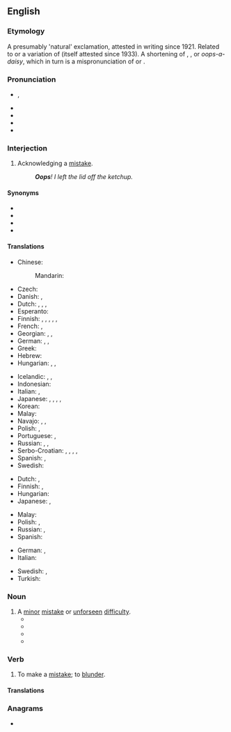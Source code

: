 {{also|OOPS}}
==English==

===Etymology===
A presumably 'natural' exclamation, attested in writing since 1921. Related to or a variation of {{m|en|whoops}} (itself attested since 1933). A shortening of {{m|en|whoops-a-daisy}}, {{m|en|whoopsie-daisy}}, or ''oops-a-daisy'', which in turn is a mispronunciation of ''{{m|en|ups-a-daisy}}'' or {{m|en|upsy-daisy}}.

===Pronunciation===
* {{enPR|o͞ops}}, {{IPA|en|/uːps/|/ʊps/}}
* {{audio|en|En-us-OOPS.ogg|Audio (GA)}}
* {{audio|en|en-uk-Oops.ogg|Audio (RP)}}
* {{rhymes|en|uːps}}
* {{rhymes|en|ʊps}}

===Interjection===
{{en-interj}}

# {{lb|en|colloquial}} Acknowledging a [[mistake]].
#: '''''Oops'''! I left the lid off the ketchup.''

====Synonyms====
* {{l|en|oopsy}}
* {{l|en|uh-oh}}
* {{l|en|whoops}}
* {{l|en|whoops-a-daisy}}

====Translations====
{{trans-top|acknowledging a minor mistake}}
* Chinese:
*: Mandarin: {{t+|cmn|哎呀|tr=āiyā, āiyá|sc=Hani}}
* Czech: {{t+|cs|jejda}}
* Danish: {{t|da|ups}}, {{t|da|hovsa}}
* Dutch: {{t+|nl|oeps}}, {{t+|nl|oei}}, {{t+|nl|ai}}, {{t|nl|amaai}} {{qualifier|Belgian Dutch expression}}
* Esperanto: {{t+|eo|oj}}
* Finnish: {{t+|fi|ups}}, {{t+|fi|oho}}, {{t+|fi|hups}}, {{t|fi|upsista}}, {{t|fi|hupsis}}, {{t|fi|hupsista}}
* French: {{t+|fr|oups}}, {{t+|fr|houp!}}
* Georgian: {{t|ka|უი|sc=Geor}}, {{t|ka|ვაი|sc=Geor}}, {{t|ka|უფს|sc=Geor}}
* German: {{t+|de|ups}}, {{t+|de|huch}}, {{t+|de|hoppla}}
* Greek: {{t+|el|ουπς}}
* Hebrew: {{t+|he|אוּפְּס|tr=ups}}
* Hungarian: {{t|hu|hoppá}}, {{t|hu|hopp}}, {{t+|hu|ajjaj}}
{{trans-mid}}
* Icelandic: {{t|is|úps}}, {{t+|is|æ}}, {{t|is|obbosí}}
* Indonesian: {{t|id|ups}}
* Italian: {{t|it|ups}}, {{t|it|ops}}
* Japanese: {{t+|ja|おっと|tr=otto|sc=Jpan}}, {{t|ja|しまった|tr=shimatta|sc=Jpan}}, {{t+|ja|あら|tr=ara|sc=Jpan}}, {{t+|ja|おや|tr=oya|sc=Jpan}}, {{t|ja|あらら|tr=arara}}
* Korean: {{t+|ko|아차}}
* Malay: {{t|ms|oop}}
* Navajo: {{t|nv|yíh}}, {{t|nv|wah}}, {{t|nv|waháá}}
* Polish: {{t+|pl|oj}}, {{t+|pl|ups}}
* Portuguese: {{t+|pt|opa}}, {{t+|pt|ops}}
* Russian: {{t+|ru|ой}}, {{t+|ru|упс}} {{qualifier|neologism}}, {{t+|ru|ох}}
* Serbo-Croatian: {{t|sh|ups}}, {{t+|sh|jao}}, {{qualifier|slang, from english "shit"}} {{t+|sh|šit}}, {{t|sh|ajoj}}, {{t+|sh|joj}}
* Spanish: {{t+|es|ops}}, {{t|es|ups}}
* Swedish: {{t+|sv|hoppsan}}
{{trans-bottom}}

{{trans-top|used sarcastically to acknowledge a major mistake}}
* Dutch: {{t+|nl|oeps}}, {{t+|nl|oei}}
* Finnish: {{t+|fi|ups}}, {{t+|fi|oho}}
* Hungarian: {{t|hu|hoppáka}}
* Japanese: {{t+|ja|おっと|tr=otto|sc=Jpan}}, {{t+|ja|あら|tr=ara|sc=Jpan}}
{{trans-mid}}
* Malay: {{t|ms|oop}}
* Polish: {{t+|pl|oj}}, {{t+|pl|ups}}
* Russian: {{t+|ru|ой}}, {{t+|ru|упс}} {{qualifier|neologism}}
* Spanish: {{t|es|oh oh}}
{{trans-bottom}}

{{checktrans-top}}
* German: {{t+check|de|hoppla}}, {{t-check|de|upps}}
* Italian: {{t-check|it|ops}}
{{trans-mid}}
* Swedish: {{t+check|sv|oj}}, {{t+check|sv|hoppsan}}
* Turkish: {{t+check|tr|ay}}
{{trans-bottom}}

===Noun===
{{en-noun|oopses|oops}}

# A [[minor]] [[mistake]] or [[unforseen]] [[difficulty]].
#* {{quote-book|en|year=2011|title=Housetraining |author= |page=14 |ISBN=1937049094 |passage=It's an '''oops''', but one that's your fault, not your puppy's. }}
#* {{quote-book|en|year=2013 |title=Leadership at the Crossroads |author=Bruce Tucker |page= |ISBN=149080532X |passage=Every plan and every activity has an “'''oops'''.” Oops, we forgot to..., oops, who was supposed to do that? We all have experienced “'''oopses'''”. }}
#* {{quote-book|en|year=2014|title=Clearwater Oops! |author=Al Rennie  |page= |ISBN=1301523828 |passage=Isn't she the same woman who works at Wings that you and Billy almost got arrested for helping her with her last little '''oops'''? }}
#* {{quote-book|en|year=2015|title=If You Wrong Us |author=Dawn Klehr  |page= |ISBN=0738746452 |passage=My parents had moved to this house, which sat on the border of Corktown and Mexicantown, from their tiny apartment in Ann Arbor—once they found out that their little '''oops''' was actually two little '''oops'''. }}

===Verb===
{{en-verb|oopses|oopsing|oopsed}}

# {{lb|en|intransitive|colloquial}} To make a [[mistake]]; to [[blunder]].

====Translations====
{{trans-see|to blunder|blunder}}

===Anagrams===
* {{anagrams|en|a=oops|SOPO|poos|soop}}